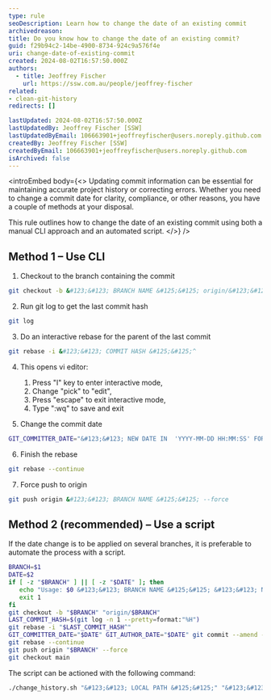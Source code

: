 ```yaml
---
type: rule
seoDescription: Learn how to change the date of an existing commit
archivedreason:
title: Do you know how to change the date of an existing commit?
guid: f29b94c2-14be-4900-8734-924c9a576f4e
uri: change-date-of-existing-commit
created: 2024-08-02T16:57:50.000Z
authors:
  - title: Jeoffrey Fischer
    url: https://ssw.com.au/people/jeoffrey-fischer
related:
- clean-git-history
redirects: []

lastUpdated: 2024-08-02T16:57:50.000Z
lastUpdatedBy: Jeoffrey Fischer [SSW]
lastUpdatedByEmail: 106663901+jeoffreyfischer@users.noreply.github.com
createdBy: Jeoffrey Fischer [SSW]
createdByEmail: 106663901+jeoffreyfischer@users.noreply.github.com
isArchived: false
---
```


<introEmbed
  body={<>
Updating commit information can be essential for maintaining accurate project history or correcting errors. Whether you need to change a commit date for clarity, compliance, or other reasons, you have a couple of methods at your disposal.

This rule outlines how to change the date of an existing commit using both a manual CLI approach and an automated script.
  </>}
/>
## Method 1 – Use CLI

1. Checkout to the branch containing the commit

```bash
git checkout -b &#123;&#123; BRANCH NAME &#125;&#125; origin/&#123;&#123; BRANCH NAME &#125;&#125;
```

2. Run git log to get the last commit hash

```bash
git log
```

3. Do an interactive rebase for the parent of the last commit

```bash
git rebase -i &#123;&#123; COMMIT HASH &#125;&#125;^
```

4. This opens vi editor:

    1. Press "I" key to enter interactive mode,
    2. Change "pick" to "edit",
    3. Press "escape" to exit interactive mode,
    4. Type ":wq" to save and exit

5. Change the commit date

``` bash
GIT_COMMITTER_DATE="&#123;&#123; NEW DATE IN  'YYYY-MM-DD HH:MM:SS' FORMAT &#125;&#125;" GIT_AUTHOR_DATE="&#123;&#123; NEW DATE IN  'YYYY-MM-DD HH:MM:SS' FORMAT &#125;&#125;" git commit --amend --no-edit
```

6. Finish the rebase

```bash
git rebase --continue
```

7. Force push to origin

```bash
git push origin &#123;&#123; BRANCH NAME &#125;&#125; --force
```

## Method 2 (recommended) – Use a script

If the date change is to be applied on several branches, it is preferable to automate the process with a script.

```bash
BRANCH=$1
DATE=$2
if [ -z "$BRANCH" ] || [ -z "$DATE" ]; then
   echo "Usage: $0 &#123;&#123; BRANCH NAME &#125;&#125; &#123;&#123; NEW DATE IN  'YYYY-MM-DD HH:MM:SS' FORMAT &#125;&#125;"
   exit 1
fi
git checkout -b "$BRANCH" "origin/$BRANCH"
LAST_COMMIT_HASH=$(git log -n 1 --pretty=format:"%H")
git rebase -i "$LAST_COMMIT_HASH^"
GIT_COMMITTER_DATE="$DATE" GIT_AUTHOR_DATE="$DATE" git commit --amend --no-edit
git rebase --continue
git push origin "$BRANCH" --force
git checkout main
```

The script can be actioned with the following command:

```bash
./change_history.sh "&#123;&#123; LOCAL PATH &#125;&#125;" "&#123;&#123; NEW DATE IN  'YYYY-MM-DD HH:MM:SS' FORMAT &#125;&#125;"
```
